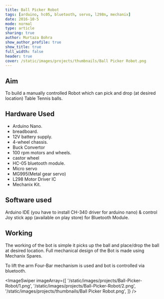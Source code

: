 ```yaml
---
title: Ball Picker Robot
tags: [arduino, hc05, bluetooth, servo, l298n, mechanix]
date: 2016-10-5
mode: normal
type: article
sharing: true
author: Murtaza Bohra
show_author_profile: true
show_title: true
full_width: false
header: true
cover: /static/images/projects/thumbnails/Ball Picker Robot.png
---
```


## Aim

To build a manually controlled Robot which can pick and drop (at desired location) Table Tennis balls.

## Hardware Used

- Arduino Nano.
- breadboard.
- 12V battery supply.
- 4-wheel chassis.
- Buck Convertor
- 100 rpm motors and wheels.
- castor wheel
- HC-05 bluetooth module.
- Micro servo
- MG995(Metal gear servo)
- L298 Motor Driver IC
- Mechanix Kit.

## Software used

Arduino IDE (you have to install CH-340 driver for arduino nano) & control Joy stick app (available on play store) for Bluetooth Module.

## Working

The working of the bot is simple it picks up the ball and place/drop the ball at desired location. Full mechanical design of the Bot is made using Mechanix Spares.

To lift the arm Four-Bar mechanism is used and bot is controlled via bluetooth.

<ImageSwiper
  imageArray={[
    '/static/images/projects/Ball-Picker-Robot/1.png',
    '/static/images/projects/Ball-Picker-Robot/2.png',
    '/static/images/projects/thumbnails/Ball Picker Robot.png',
  ]}
/>
